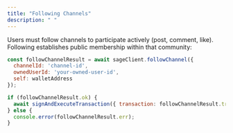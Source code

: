 ```yaml
---
title: "Following Channels"
description: " "
---
```


Users must follow channels to participate actively (post, comment, like). Following establishes public membership within that community:

```javascript
const followChannelResult = await sageClient.followChannel({
  channelId: 'channel-id',
  ownedUserId: 'your-owned-user-id',
  self: walletAddress
});

if (followChannelResult.ok) {
  await signAndExecuteTransaction({ transaction: followChannelResult.transaction });
} else {
  console.error(followChannelResult.err);
}
```